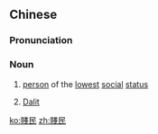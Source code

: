==Chinese==
{{zh-forms|s=贱民}}
{{zh-wp}}

===Pronunciation===
{{zh-pron
|m=jiànmín
|cat=n
}}

===Noun===
{{zh-noun}}

# {{lb|zh|historical}} [[person]] of the [[lowest]] [[social]] [[status]]
# [[Dalit]] {{gloss|a member of the lowest caste in the traditional Indian caste system}}

[[ko:賤民]]
[[zh:賤民]]